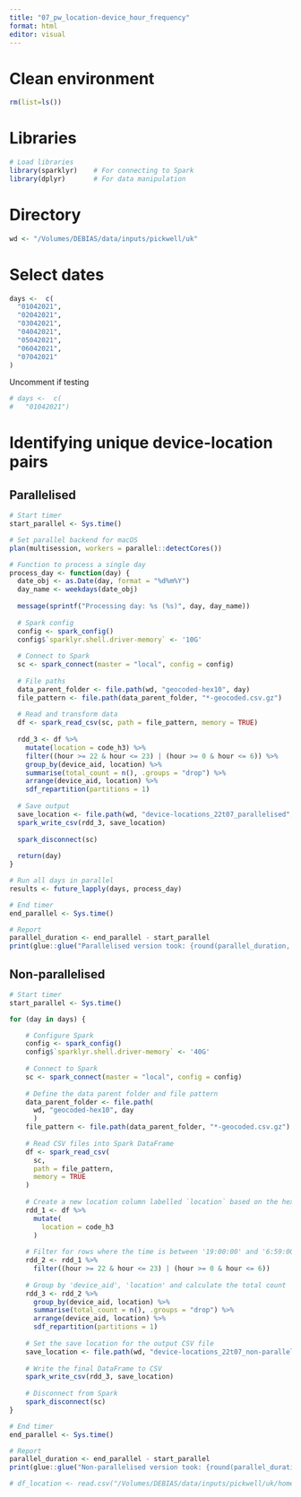 ```yaml
---
title: "07_pw_location-device_hour_frequency"
format: html
editor: visual
---
```


# Clean environment

```r
rm(list=ls())
```

# Libraries

```r
# Load libraries
library(sparklyr)    # For connecting to Spark
library(dplyr)       # For data manipulation
```

# Directory

```r
wd <- "/Volumes/DEBIAS/data/inputs/pickwell/uk"
```

# Select dates

```r
days <-  c(
  "01042021",
  "02042021",
  "03042021",
  "04042021",
  "05042021",
  "06042021",
  "07042021"
)

```

Uncomment if testing

```r
# days <-  c(
#   "01042021")
```

# Identifying unique device-location pairs

## Parallelised

```r
# Start timer
start_parallel <- Sys.time()

# Set parallel backend for macOS
plan(multisession, workers = parallel::detectCores())

# Function to process a single day
process_day <- function(day) {
  date_obj <- as.Date(day, format = "%d%m%Y")
  day_name <- weekdays(date_obj)
  
  message(sprintf("Processing day: %s (%s)", day, day_name))
  
  # Spark config
  config <- spark_config()
  config$`sparklyr.shell.driver-memory` <- '10G'
  
  # Connect to Spark
  sc <- spark_connect(master = "local", config = config)
  
  # File paths
  data_parent_folder <- file.path(wd, "geocoded-hex10", day)
  file_pattern <- file.path(data_parent_folder, "*-geocoded.csv.gz")
  
  # Read and transform data
  df <- spark_read_csv(sc, path = file_pattern, memory = TRUE)
  
  rdd_3 <- df %>%
    mutate(location = code_h3) %>%
    filter((hour >= 22 & hour <= 23) | (hour >= 0 & hour <= 6)) %>%
    group_by(device_aid, location) %>%
    summarise(total_count = n(), .groups = "drop") %>%
    arrange(device_aid, location) %>%
    sdf_repartition(partitions = 1)
  
  # Save output
  save_location <- file.path(wd, "device-locations_22t07_parallelised", day)
  spark_write_csv(rdd_3, save_location)
  
  spark_disconnect(sc)
  
  return(day)
}

# Run all days in parallel
results <- future_lapply(days, process_day)

# End timer
end_parallel <- Sys.time()

# Report
parallel_duration <- end_parallel - start_parallel
print(glue::glue("Parallelised version took: {round(parallel_duration, 2)} seconds"))
```

## Non-parallelised

```r
# Start timer
start_parallel <- Sys.time()

for (day in days) {

    # Configure Spark
    config <- spark_config()
    config$`sparklyr.shell.driver-memory` <- '40G'
    
    # Connect to Spark
    sc <- spark_connect(master = "local", config = config)
    
    # Define the data parent folder and file pattern
    data_parent_folder <- file.path(
      wd, "geocoded-hex10", day
      )
    file_pattern <- file.path(data_parent_folder, "*-geocoded.csv.gz")
    
    # Read CSV files into Spark DataFrame
    df <- spark_read_csv(
      sc,
      path = file_pattern,
      memory = TRUE
    )
    
    # Create a new location column labelled `location` based on the hex3_code
    rdd_1 <- df %>% 
      mutate(
        location = code_h3
      )
    
    # Filter for rows where the time is between '19:00:00' and '6:59:00'
    rdd_2 <- rdd_1 %>%
      filter((hour >= 22 & hour <= 23) | (hour >= 0 & hour <= 6))
    
    # Group by 'device_aid', 'location' and calculate the total count
    rdd_3 <- rdd_2 %>% 
      group_by(device_aid, location) %>% 
      summarise(total_count = n(), .groups = "drop") %>% 
      arrange(device_aid, location) %>% 
      sdf_repartition(partitions = 1)
    
    # Set the save location for the output CSV file
    save_location <- file.path(wd, "device-locations_22t07_non-parallelised", day)
    
    # Write the final DataFrame to CSV
    spark_write_csv(rdd_3, save_location)
    
    # Disconnect from Spark
    spark_disconnect(sc)
}

# End timer
end_parallel <- Sys.time()

# Report
parallel_duration <- end_parallel - start_parallel
print(glue::glue("Non-parallelised version took: {round(parallel_duration, 2)} seconds"))
```

```r
# df_location <- read.csv("/Volumes/DEBIAS/data/inputs/pickwell/uk/home_location_new_1/01042021/part-00000-4b5d8191-a38c-4989-952a-917163da15b4-c000.csv")
```
